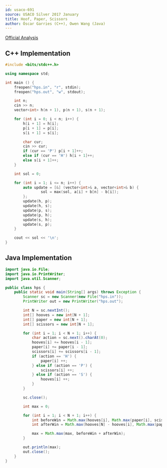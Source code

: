 ```yaml
---
id: usaco-691
source: USACO Silver 2017 January
title: Hoof, Paper, Scissors
author: Óscar Garries (C++), Owen Wang (Java)
---
```


[Official Analysis](http://www.usaco.org/current/data/sol_hps_silver_jan17.html)

<LanguageSection>
<CPPSection>

## C++ Implementation

```cpp
#include <bits/stdc++.h>

using namespace std;

int main () {
	freopen("hps.in", "r", stdin);
	freopen("hps.out", "w", stdout);

	int n;
	cin >> n;
	vector<int> h(n + 1), p(n + 1), s(n + 1);

	for (int i = 0; i < n; i++) {
		h[i + 1] = h[i];
		p[i + 1] = p[i];
		s[i + 1] = s[i];

		char cur;
		cin >> cur;
		if (cur == 'P') p[i + 1]++;
		else if (cur == 'H') h[i + 1]++;
		else s[i + 1]++;
	}

	int sol = 0;

	for (int i = 1; i <= n; i++) {
		auto update = [&] (vector<int>& a, vector<int>& b) {
				sol = max(sol, a[i] + b[n] - b[i]);
		};
		update(h, p);
		update(h, s);
		update(p, s);
		update(p, h);
		update(s, h);
		update(s, p);
	}

	cout << sol << '\n';
}

```

</CPPSection>
<JavaSection>

## Java Implementation

```java
import java.io.File;
import java.io.PrintWriter;
import java.util.Scanner;

public class hps {
    public static void main(String[] args) throws Exception {
        Scanner sc = new Scanner(new File("hps.in"));
        PrintWriter out = new PrintWriter("hps.out");

        int N = sc.nextInt();
        int[] hooves = new int[N + 1];
        int[] paper = new int[N + 1];
        int[] scissors = new int[N + 1];

        for (int i = 1; i < N + 1; i++) {
            char action = sc.next().charAt(0);
            hooves[i] += hooves[i - 1];
            paper[i] += paper[i - 1];
            scissors[i] += scissors[i - 1];
            if (action == 'H') {
                paper[i] ++;
            } else if (action == 'P') {
                scissors[i] ++;
            } else if (action == 'S') {
                hooves[i] ++;
            }
        }

        sc.close();

        int max = 0;

        for (int i = 1; i < N + 1; i++) {
            int beforeWin = Math.max(hooves[i], Math.max(paper[i], scissors[i]));
            int afterWin = Math.max(hooves[N] - hooves[i], Math.max(paper[N] - paper[i], scissors[N] - scissors[i]));

            max = Math.max(max, beforeWin + afterWin);
        }

        out.println(max);
        out.close();
    }
}
```

</JavaSection>
</LanguageSection>
